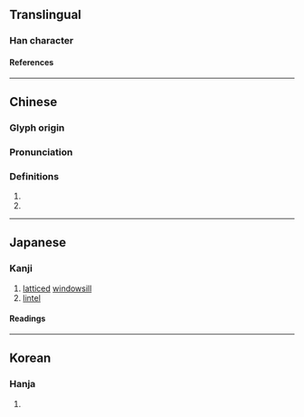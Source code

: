 {{also|棂}}
{{character info}}
==Translingual==

===Han character===
{{Han char|rn=75|rad=木|as=24|sn=28|four=41914|canj=DMBO|ids=⿰木靈}}

====References====
{{Han ref|kx=0564.260|dkj=15985|dj=0953.310|hdz=21327.100|uh=6B1E}}

----

==Chinese==
{{zh-forms|s=棂}}

===Glyph origin===
{{Han etym}}

===Pronunciation===
{{zh-pron
|m=líng
|c=ling4
|mc=
|oc=y
|ma=
|cat=n
}}

===Definitions===
{{zh-hanzi}}

# {{rfdef|zh}}
# {{zh-alt-form|櫺}}

----

==Japanese==

===Kanji===
{{ja-kanji|grade=|rs=木24}}

# [[lattice]]d [[windowsill]]
# [[lintel]]

====Readings====
{{ja-readings
|goon=りょう<りやう
|kanon=れい
|toon=りん
|kun=れんじ
}}

----

==Korean==

===Hanja===
{{ko-hanja|hangeul=[[령]]>[[영]]|eumhun=|rv=ryeong>yeong|mr=ryŏng>yŏng|y=lyeng>yeng}}

# {{rfdef|ko|sort=木24}}